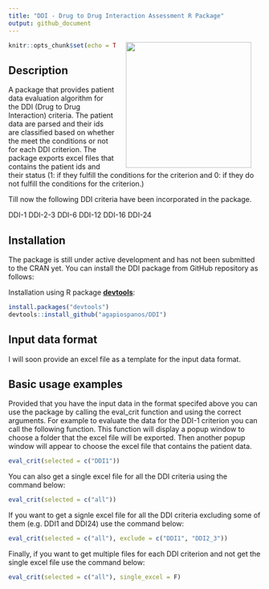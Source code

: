```yaml
---
title: "DDI - Drug to Drug Interaction Assessment R Package"
output: github_document
---
```


<img src="man/figures/DDI-logo.png" width=250 align="right" style="margin-left:20px; margin-right: 20px;"/>

```r
knitr::opts_chunk$set(echo = TRUE)
```

## Description

A package that provides patient data evaluation algorithm for the DDI (Drug to Drug Interaction) criteria. The patient data are parsed and their ids are classified based on whether the meet the conditions or not for each DDI criterion.
The package exports excel files that contains the patient ids and their status (1: if they fulfill the conditions for the criterion and 0: if they do not fulfill the conditions for the criterion.)

Till now the following DDI criteria have been incorporated in the package.

DDI-1
DDI-2-3
DDI-6
DDI-12
DDI-16
DDI-24

## Installation

The package is still under active development and has not been submitted to the CRAN yet.
You can install the DDI package from GitHub repository as follows:

Installation using R package **[devtools](https://cran.r-project.org/package=devtools)**:

```r
install.packages("devtools")
devtools::install_github("agapiospanos/DDI")
```

## Input data format

I will soon provide an excel file as a template for the input data format.

## Basic usage examples

Provided that you have the input data in the format specifed above you can use the package by calling the eval_crit function and using the correct arguments. For example to evaluate the data for the DDI-1 criterion you can call the following function. This function will display a popup window to choose a folder that the excel file will be exported. Then another popup window will appear to choose the excel file that contains the patient data.

```r
eval_crit(selected = c("DDI1"))
```

You can also get a single excel file for all the DDI criteria using the command below:

```r
eval_crit(selected = c("all"))
```

If you want to get a signle excel file for all the DDI criteria excluding some of them (e.g. DDI1 and DDI24) use the command below:

```r
eval_crit(selected = c("all"), exclude = c("DDI1", "DDI2_3"))
```

Finally, if you want to get multiple files for each DDI criterion and not get the single excel file use the command below:

```r
eval_crit(selected = c("all"), single_excel = F)
```
